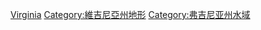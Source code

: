 [[Category:美国各州水体|Virginia]]
[[Category:維吉尼亞州地形|Category:維吉尼亞州地形]]
[[Category:弗吉尼亚州水域|Category:弗吉尼亚州水域]]